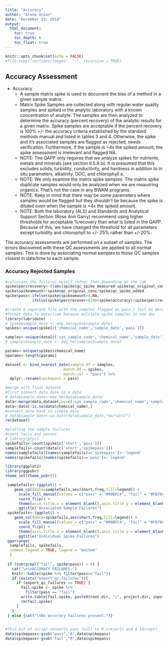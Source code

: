 ```yaml
---
title: "Accuracy"
author: "Alene Onion"
date: "December 29, 2018"
output:
  html_document:
    toc: true
    toc_depth: 6
    toc_float: true
---
```


```r
knitr::opts_chunk$set(echo = FALSE)
#file.copy("sections/images", ".", recursive = TRUE)
```

## Accuracy Assessment

* Accuracy
    + A sample matrix spike is used to document the bias of a method in a given sample matrix.   
    + Matrix Spike Samples are collected along with regular water quality samples and spiked in the analytic laboratory with a known concentration of analyte. The samples are then analyzed to determine the accuracy (percent recovery) of the analytic results for a given matrix. Spike samples are acceptable if the percent recovery is 100% +/- the accuracy criteria established by the standard methods manual and listed in tables 3 and 4.  Otherwise, the spike and it's associated samples are flagged as rejected, needs verification. Furthermore, if the sample is >4x the spiked amount, the spike assessment is irrelevant and flagged NA.
    + NOTE: The QAPP only requires that we analyze spikes for nutrients, metals and minerals (see section II.5.A.b). It is presumed that this excludes solids, turbidity, conductivity, and hardness in addition to in situ parameters, alkalinity, DOC, and chlorophyll a.  
    + NOTE: We only examine the matrix spike samples. The matrix spike duplicate samples would only be analyzed when we are meausring organics. That's not the case in any BWAM programs.
    + NOTE: Keep in mind that there may be some parameters where samples would be flagged but they shouldn't be because the spike is diluted even when the sample is <4x the spiked amount.
    + NOTE: Both the laboratory (ALS) and Standards and Analytical Support Section (Rose Ann Garry) recommend using higher thresholds for acceptable %recovery than what is listed in the QAPP. Because of this, we have changed the threshold for all parameters except turbidity and chlorophyll to +/- 25% rather than +/-20%.

The accuracy assessments are performed on a subset of samples. The errors discovered with these QC assessments are applied to all normal samples. This is done by associating normal samples to those QC samples closest in date/time to each sample. 

    
### Accuracy Rejected Samples  
```r
#calculate the failures myself rather than depending on the lab
spike$percrecovery<-((abs(spike$qc_spike_measured-spike$qc_original_conc))/spike$qc_spike_added)*100
spike$spikeamount<-spike$qc_original_conc/spike$qc_spike_added
spike$pass<-ifelse(spike$spikeamount>4,NA,
            ifelse(spike$percrecover>(100+spike$accuracy)|spike$percrecovery<(100-spike$accuracy),"fail","pass"))

#create a separate file with the samples flagged as pass / fail to merge with parent file later (safety precaution)
#format date to date/time because multiple spike samples in one day
library(lubridate)
# spike$sample_date <- mdy_hm(spike$sample_date)
spikes<-unique(spike[c('chemical_name','sample_date','pass')])

samples<-unique(data[c('sys_sample_code','chemical_name','sample_date')])
# samples$sample_date <- mdy_hm(samples$sample_date)

params<-unique(spikes$chemical_name)
nparams<-length(params)

dataset <- bind_nearest_date(sample.df = samples,
                          match.df = spikes,
                          match.col = "pass") %>% 
  dplyr::rename(spikepass = pass)

#merge with final dataset
#first convert data date to a date
# data$sample_date<-mdy_hm(data$sample_date)
data<-merge(data,dataset,by=c('sys_sample_code','chemical_name','sample_date'),all=TRUE)
data<-data[!is.na(data$chemical_name),]
#convert date back to simple date
# data$sample_date<-as.Date(data$sample_date,"%m/%d/%Y")
rm(dataset)
```

```r
#plotting the sample failures
#count fails and passes
# library(plyr)
spikefails<-count(spike[c('short','pass')])
samplefails<-count(data[c('short','spikepass')])
names(samplefails)[names(samplefails)=='spikepass']<-'legend'
names(spikefails)[names(spikefails)=='pass']<-'legend'

library(ggplot2)
library(ggpubr)
theme_set(theme_pubr())

 samplefails<-(ggplot() +
    geom_col(data=samplefails,aes(short,freq,fill=legend)) +
      scale_fill_manual(values = c("pass" = "#00BFC4", "fail" = "#F8766D"), na.value = "gray") +
      coord_flip() +
      theme(axis.title.x = element_blank(),axis.title.y = element_blank())) +
      ggtitle("Associated Sample Failures")
 spikefails<-(ggplot() +
    geom_col(data=spikefails,aes(short,freq,fill=legend)) +
      scale_fill_manual(values = c("pass" = "#00BFC4", "fail" = "#F8766D"), na.value = "gray") +
      coord_flip() +
      theme(axis.title.x = element_blank(),axis.title.y = element_blank())) +
      ggtitle("Individual Spike Failures")
 ggarrange(
  samplefails, spikefails,
  common.legend = TRUE, legend = "bottom"
  )
 
 if (sum(grepl("fail", spike$pass)) > 0) {
   cat("\n\nACCURACY FAILURES:")
   knitr::kable(spike %>% filter(pass=="fail"))
   if (exists("export_qc_failures")){
     if (export_qc_failures == TRUE) {
       fail.spike <- spike %>% 
         filter(pass == "fail")
       write.table(fail.spike, paste0(root.dir, "/", project.dir, input.dir, "fail.spike.csv"), sep = ",", append = TRUE, row.names = FALSE)
       rm(fail.spike)
     }
   }
 } else {cat("\nNo accuracy failures present.")}
 
```

```r
#This bit of script converts pass faill to R (reject) and A (Accept)
data$spikepass<-gsub("pass","A",data$spikepass)
data$spikepass<-gsub("fail","R",data$spikepass)

```
